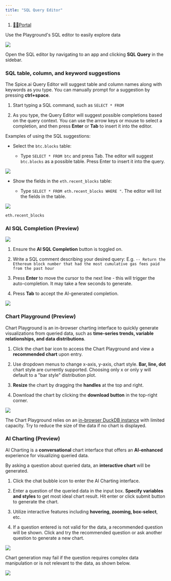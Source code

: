 ```yaml
---
title: "SQL Query Editor"
---
```


1. [👨‍💻Portal](/portal)

Use the Playground's SQL editor to easily explore data

<Frame caption="Spice.ai Query Editor">
  <img src="/images/portal/files%2Fv0%2Fb%2Fgitbook-x-prod.appspot.com%2Fo%2Fspaces%252F-Mc71sWdWMqp1e_rsTZE-129938315%252Fuploads%252FuvK1feYOVZ8eTM1Sr09e%252FScreenshot%25202023-10-24%2520at%252012.16.04%2520AM.png" />
</Frame>

Open the SQL editor by navigating to an app and clicking **SQL Query** in the sidebar.

### SQL table, column, and keyword suggestions

The Spice.ai Query Editor will suggest table and column names along with keywords as you type. You can manually prompt for a suggestion by pressing **ctrl+space**.

1. Start typing a SQL command, such as `SELECT * FROM`

2. As you type, the Query Editor will suggest possible completions based on the query context. You can use the arrow keys or mouse to select a completion, and then press **Enter** or **Tab** to insert it into the editor.

Examples of using the SQL suggestions:

* Select the `btc.blocks` table:

  * Type `SELECT * FROM btc` and press Tab. The editor will suggest `btc.blocks` as a possible table. Press Enter to insert it into the query.

<Frame caption="A list of datasets available in Spice">
  <img src="/images/portal/files%2Fv0%2Fb%2Fgitbook-x-prod.appspot.com%2Fo%2Fspaces%252F-Mc71sWdWMqp1e_rsTZE-129938315%252Fuploads%252FSpBLnD1qKSBRTcFUFNYG%252FScreenshot%25202023-10-24%2520at%252012.23.05%2520AM.png" />
</Frame>

* Show the fields in the `eth.recent_blocks` table:

  * Type `SELECT * FROM eth.recent_blocks WHERE "`. The editor will list the fields in the table.

<Frame caption="The available fields for  along with their type.">
  <img src="/images/portal/files%2Fv0%2Fb%2Fgitbook-x-prod.appspot.com%2Fo%2Fspaces%252F-Mc71sWdWMqp1e_rsTZE-129938315%252Fuploads%252Fu0Re7gSAkmVMs1c3EnzK%252FScreenshot%25202023-10-24%2520at%252012.25.29%2520AM.png" />

  `eth.recent_blocks`
</Frame>

### AI SQL Completion (Preview)

<Frame caption="Use AI to help you write your Spice SQL queries.">
  <img src="/images/portal/~gitbook/image" />
</Frame>

1. Ensure the **AI SQL Completion** button is toggled on.

2. Write a SQL comment describing your desired query: E.g. `-- Return the Ethereum block number that had the most cumulative gas fees paid from the past hour`

3. Press **Enter** to move the cursor to the next line - this will trigger the auto-completion. It may take a few seconds to generate.

4. Press **Tab** to accept the AI-generated completion.

<Frame caption="AI generated query recommendation">
  <img src="/images/portal/files%2Fv0%2Fb%2Fgitbook-x-prod.appspot.com%2Fo%2Fspaces%252F-Mc71sWdWMqp1e_rsTZE-129938315%252Fuploads%252F3BANRcZJH4CNwKv1j29k%252FScreenshot%25202023-01-11%2520at%25207.28.38%2520PM.png" />
</Frame>

### Chart Playground (Preview)

Chart Playground is an in-browser charting interface to quickly generate visualizations from queried data, such as **time-series trends, variable relationships, and data distributions**.

1. Click the chart bar icon to access the Chart Playground and view a **recommended chart** upon entry.

2. Use dropdown menus to change x-axis, y-axis, chart style. **Bar, line, dot** chart style are currently supported. Choosing only x or only y will default to a "bar style" distribution plot.

3. **Resize** the chart by dragging the **handles** at the top and right.

4. Download the chart by clicking the **download button** in the top-right corner.

<Frame caption="Chart Playground Overview">
  <img src="/images/portal/files%2Fv0%2Fb%2Fgitbook-x-prod.appspot.com%2Fo%2Fspaces%252F-Mc71sWdWMqp1e_rsTZE-129938315%252Fuploads%252F6ZjM1VGQItLTSSTAY94H%252Fimage.png" />
</Frame>

The Chart Playground relies on an [in-browser DuckDB instance](https://uwdata.github.io/mosaic/core/#mosaic-core) with limited capacity. Try to reduce the size of the data if no chart is displayed.

### AI Charting (Preview)

AI Charting is a **conversational** chart interface that offers an **AI-enhanced** experience for visualizing queried data.

By asking a question about queried data, an **interactive chart** will be generated.

1. Click the chat bubble icon to enter the AI Charting interface.

2. Enter a question of the queried data in the input box. **Specify variables and styles** to get most ideal chart result. Hit enter or click submit button to generate the chart.

3. Utilize interactive features including **hovering, zooming, box-select**, etc.

4. If a question entered is not valid for the data, a recommended question will be shown. Click and try the recommended question or ask another question to generate a new chart.

<Frame caption="Overview of AI Charting">
  <img src="/images/portal/files%2Fv0%2Fb%2Fgitbook-x-prod.appspot.com%2Fo%2Fspaces%252F-Mc71sWdWMqp1e_rsTZE-129938315%252Fuploads%252FBDqZ3tH2KipfkD9UWEdT%252Fimage.png" />
</Frame>

Chart generation may fail if the question requires complex data manipulation or is not relevant to the data, as shown below.

<Frame caption="Chart generation failure due to invalid question.">
  <img src="/images/portal/files%2Fv0%2Fb%2Fgitbook-x-prod.appspot.com%2Fo%2Fspaces%252F-Mc71sWdWMqp1e_rsTZE-129938315%252Fuploads%252FuAgYQw6h9o3oVzqfJsUH%252Fimage.png" />
</Frame>
